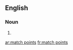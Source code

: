 ==English==

===Noun===
{{head|en}}

# {{plural of|match point}}

[[ar:match points]]
[[fr:match points]]